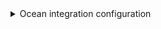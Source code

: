 <details>

<summary>Ocean integration configuration</summary>

```yaml showLineNumbers
resources:
  - kind: file
    selector:
      query: 'true'
      files:
        path: '**/package.json'
        repos:
          - MyRepoName
    port:
      itemsToParse: .file.content.dependencies | to_entries
      entity:
        mappings:
          identifier: >-
            .item.key + "_" + if (.item.value | startswith("^")) then
            .item.value[1:] else .item.value end
          title: .item.key + "@" + .item.value
          blueprint: '"package"'
          properties:
            package: .item.key
            version: .item.value
          relations: {}
```

</details>
